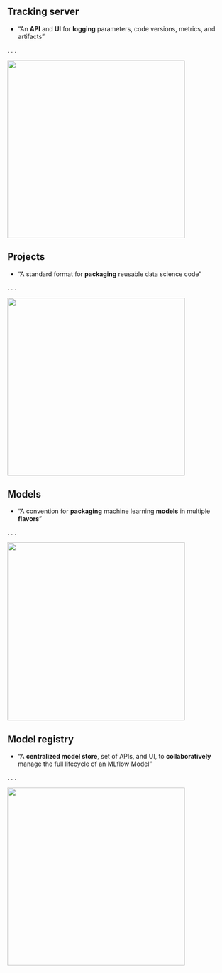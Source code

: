 ## Tracking server

- "An [**API**]{.orange} and [**UI**]{.orange} for [**logging**]{.orange} parameters, code versions, metrics, and artifacts"

. . .

![](img/mlflow-tracking.png){fig-align="center" height=400}

## Projects

- "A standard format for [**packaging**]{.orange} reusable data science code"

. . .

![](img/mlflow-projects.png){fig-align="center" height=400}

## Models

- "A convention for [**packaging**]{.orange} machine learning [**models**]{.orange} in multiple [**flavors**]{.orange}"

. . .

![](img/mlflow-models.png){fig-align="center" height=400}

## Model registry

- "A [**centralized model store**]{.orange}, set of APIs, and UI, to [**collaboratively**]{.orange} manage the full lifecycle of an MLflow Model"

. . .

![](img/mlflow-model-registry.png){fig-align="center" height=400}
